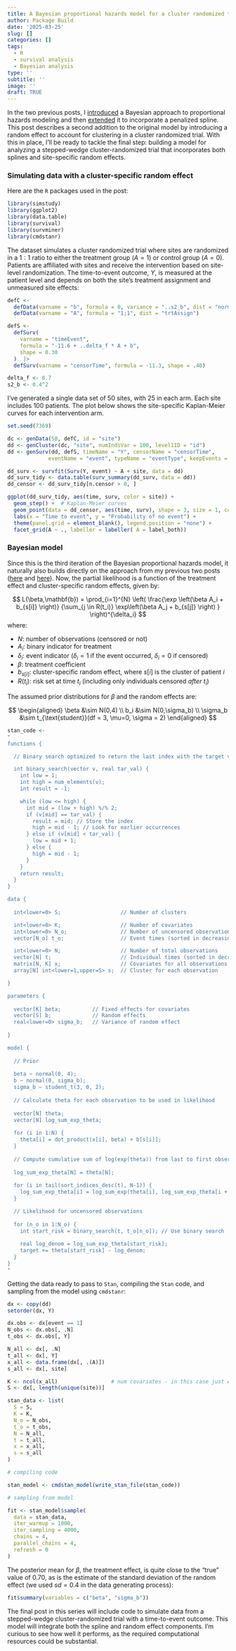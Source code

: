 ```yaml
---
title: A Bayesian proportional hazards model for a cluster randomized trial
author: Package Build
date: '2025-03-25'
slug: []
categories: []
tags:
  - R
  - survival analysis
  - Bayesian analysis
type: ''
subtitle: ''
image: ''
draft: TRUE
---
```


In the two previous posts, I [introduced](https://www.rdatagen.net/post/2025-02-11-estimating-a-bayesian-proportional-hazards-model/){target="_blank"} a Bayesian approach to proportional hazards modeling and then [extended](https://www.rdatagen.net/post/2025-03-04-a-bayesian-proportional-hazards-model-with-splines/){target="_blank"} it to incorporate a penalized spline. This post describes a second addition to the original model by introducing a random effect to account for clustering in a cluster randomized trial. With this in place, I'll be ready to tackle the final step: building a model for analyzing a stepped-wedge cluster-randomized trial that incorporates both splines and site-specific random effects.

### Simulating data with a cluster-specific random effect

Here are the `R` packages used in the post:

```r
library(simstudy)
library(ggplot2)
library(data.table)
library(survival)
library(survminer)
library(cmdstanr)
```

The dataset simulates a cluster randomized trial where sites are randomized in a $1:1$ ratio to either the treatment group ($A=1$) or control group ($A=0$). Patients are affiliated with sites and receive the intervention based on site-level randomization. The time-to-event outcome, $Y$, is measured at the patient level and depends on both the site’s treatment assignment and unmeasured site effects:

```r
defC <- 
  defData(varname = "b", formula = 0, variance = "..s2_b", dist = "normal") |>
  defData(varname = "A", formula = "1;1", dist = "trtAssign")

defS <-
  defSurv(
    varname = "timeEvent",
    formula = "-11.6 + ..delta_f * A + b",
    shape = 0.30
  )  |>
  defSurv(varname = "censorTime", formula = -11.3, shape = .40)
```

```r
delta_f <- 0.7
s2_b <- 0.4^2
```

I’ve generated a single data set of 50 sites, with 25 in each arm. Each site includes 100 patients. The plot below shows the site-specific Kaplan-Meier curves for each intervention arm.

```r
set.seed(7369)

dc <- genData(50, defC, id = "site")
dd <- genCluster(dc, "site", numIndsVar = 100, level1ID = "id")
dd <- genSurv(dd, defS, timeName = "Y", censorName = "censorTime",
             eventName = "event", typeName = "eventType", keepEvents = TRUE)
```


```r
dd_surv <- survfit(Surv(Y, event) ~ A + site, data = dd)
dd_surv_tidy <- data.table(surv_summary(dd_surv, data = dd))
dd_censor <- dd_surv_tidy[n.censor > 0, ]

ggplot(dd_surv_tidy, aes(time, surv, color = site)) +
  geom_step() +  # Kaplan-Meier curves
  geom_point(data = dd_censor, aes(time, surv), shape = 3, size = 1, color = "black")  +
  labs(x = "Time to event", y = "Probability of no event") +
  theme(panel.grid = element_blank(), legend.position = "none") +
  facet_grid(A ~ ., labeller = labeller( A = label_both))
```

### Bayesian model

Since this is the third iteration of the Bayesian proportional hazards model, it naturally also builds directly on the approach from my previous two posts ([here](https://www.rdatagen.net/post/2025-02-11-estimating-a-bayesian-proportional-hazards-model/){target="_blank"} and [here](https://www.rdatagen.net/post/2025-03-04-a-bayesian-proportional-hazards-model-with-splines/){target="_blank"}). Now, the partial likelihood is a function of the treatment effect and cluster-specific random effects, given by:

$$
L(\beta,\mathbf{b}) = \prod_{i=1}^{N} \left( \frac{\exp \left(\beta A_i + b_{s[i]} \right)} {\sum_{j \in R(t_i)} \exp\left(\beta A_j + b_{s[j]} \right) } \right)^{\delta_i}
$$
where:

  * $N$: number of observations (censored or not)
  * $A_i$: binary indicator for treatment
  * $\delta_i$: event indicator ($\delta_i = 1$ if the event occurred, $\delta_i = 0$ if censored)
  * $\beta$: treatment coefficient
  * $b_{s[i]}$: cluster-specific random effect, where $s[i]$ is the cluster of patient $i$
  * $R(t_i)$: risk set at time $t_i$ (including only individuals censored *after* $t_i$)
  
The assumed prior distributions for $\beta$ and the random effects are:

$$
\begin{aligned}
\beta &\sim N(0,4) \\
b_i &\sim N(0,\sigma_b) \\
\sigma_b &\sim t_{\text{student}}(df = 3, \mu=0, \sigma = 2)
\end{aligned}
$$

```r
stan_code <- 
"
functions {

  // Binary search optimized to return the last index with the target value

  int binary_search(vector v, real tar_val) {
    int low = 1;
    int high = num_elements(v);
    int result = -1;

    while (low <= high) {
      int mid = (low + high) %/% 2;
      if (v[mid] == tar_val) {
        result = mid; // Store the index
        high = mid - 1; // Look for earlier occurrences
      } else if (v[mid] < tar_val) {
        low = mid + 1;
      } else {
        high = mid - 1;
      }
    }
    return result;
  }
}

data {
  
  int<lower=0> S;                   // Number of clusters

  int<lower=0> K;                   // Number of covariates
  int<lower=0> N_o;                 // Number of uncensored observations
  vector[N_o] t_o;                  // Event times (sorted in decreasing order)

  int<lower=0> N;                   // Number of total observations
  vector[N] t;                      // Individual times (sorted in decreasing order)
  matrix[N, K] x;                   // Covariates for all observations
  array[N] int<lower=1,upper=S> s;  // Cluster for each observation

}

parameters {
  
  vector[K] beta;          // Fixed effects for covariates
  vector[S] b;             // Random effects
  real<lower=0> sigma_b;   // Variance of random effect
  
}

model {
  
  // Prior
  
  beta ~ normal(0, 4);
  b ~ normal(0, sigma_b);
  sigma_b ~ student_t(3, 0, 2);
  
  // Calculate theta for each observation to be used in likelihood
  
  vector[N] theta;
  vector[N] log_sum_exp_theta;
  
  for (i in 1:N) {
    theta[i] = dot_product(x[i], beta) + b[s[i]];  
  }
  
  // Compute cumulative sum of log(exp(theta)) from last to first observation
  
  log_sum_exp_theta[N] = theta[N];
  
  for (i in tail(sort_indices_desc(t), N-1)) {
    log_sum_exp_theta[i] = log_sum_exp(theta[i], log_sum_exp_theta[i + 1]);
  }

  // Likelihood for uncensored observations
  
  for (n_o in 1:N_o) {
    int start_risk = binary_search(t, t_o[n_o]); // Use binary search
    
    real log_denom = log_sum_exp_theta[start_risk];
    target += theta[start_risk] - log_denom;
  }
}
"
```

Getting the data ready to pass to `Stan`, compiling the `Stan` code, and sampling from the model using `cmdstanr`:

```r
dx <- copy(dd)
setorder(dx, Y)

dx.obs <- dx[event == 1]
N_obs <- dx.obs[, .N]
t_obs <- dx.obs[, Y]

N_all <- dx[, .N]
t_all <- dx[, Y]
x_all <- data.frame(dx[, .(A)])
s_all <- dx[, site]

K <- ncol(x_all)                 # num covariates - in this case just A
S <- dx[, length(unique(site))]

stan_data <- list(
  S = S,
  K = K,
  N_o = N_obs,
  t_o = t_obs,
  N = N_all,
  t = t_all,
  x = x_all,
  s = s_all
)

# compiling code

stan_model <- cmdstan_model(write_stan_file(stan_code))

# sampling from model

fit <- stan_model$sample(
  data = stan_data,
  iter_warmup = 1000,
  iter_sampling = 4000,
  chains = 4,
  parallel_chains = 4,
  refresh = 0
)
```

The posterior mean for $\beta$, the treatment effect, is quite close to the "true" value of 0.70, as is the estimate of the standard deviation of the random effect (we used $sd = 0.4$ in the data generating process):

```r
fit$summary(variables = c("beta", "sigma_b"))
```

The final post in this series will include code to simulate data from a stepped-wedge cluster-randomized trial with a time-to-event outcome. This model will integrate both the spline and random effect components. I’m curious to see how well it performs, as the required computational resources could be substantial.